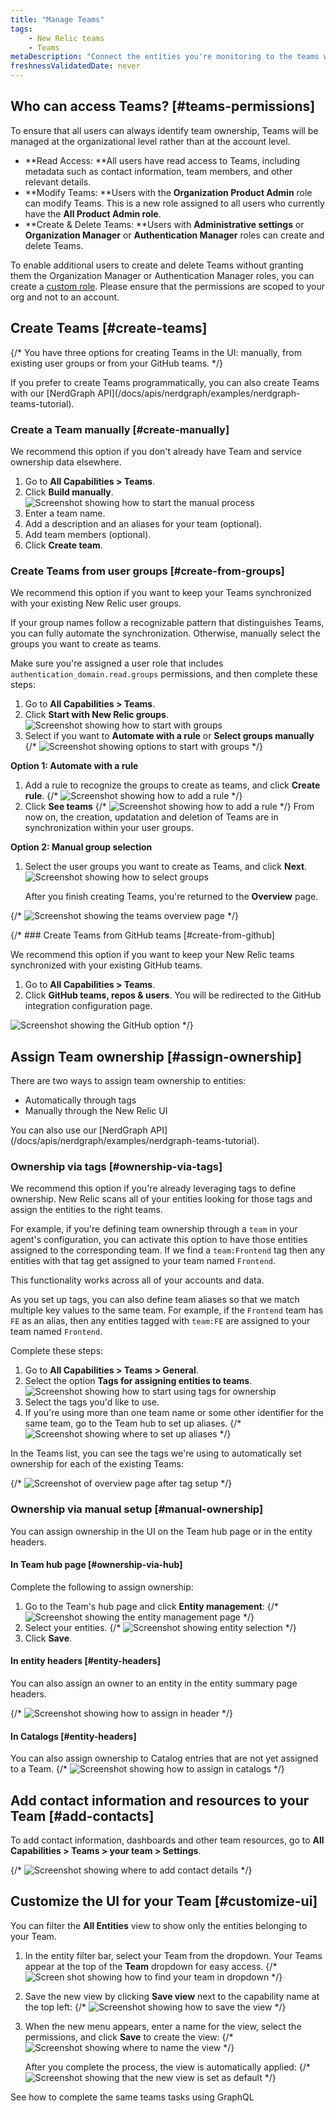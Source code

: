 ```yaml
---
title: "Manage Teams"
tags:
    - New Relic teams
    - Teams
metaDescription: "Connect the entities you're monitoring to the teams who own them"
freshnessValidatedDate: never
---
```



## Who can access Teams? [#teams-permissions]

To ensure that all users can always identify team ownership, Teams will be managed at the organizational level rather than at the account level.

* **Read Access: **All users have read access to Teams, including metadata such as contact information, team members, and other relevant details.
* **Modify Teams: **Users with the **Organization Product Admin** role can modify Teams. This is a new role assigned to all users who currently have the **All Product Admin role**.
* **Create & Delete Teams: **Users with **Administrative settings** or **Organization Manager** or **Authentication Manager** roles can create and delete Teams.

<Callout variant="tip" title="Tip">

To enable additional users to create and delete Teams without granting them the Organization Manager or Authentication Manager roles, you can create a [custom role](/docs/apis/nerdgraph/examples/nerdgraph-manage-groups/#create-role). Please ensure that the permissions are scoped to your org and not to an account.
</Callout>

## Create Teams [#create-teams]

{/* You have three options for creating Teams in the UI: manually, from existing user groups or from your GitHub teams.  */}

<Callout variant="tip">
  If you prefer to create Teams programmatically, you can also create Teams with our [NerdGraph API](/docs/apis/nerdgraph/examples/nerdgraph-teams-tutorial).
</Callout>

### Create a Team manually [#create-manually]

We recommend this option if you don't already have Team and service ownership data elsewhere.

1. Go to **All Capabilities > Teams**.
2. Click **Build manually**.
    <img
        title="Screenshot showing how to start the manual process"
        alt="Screenshot showing how to start the manual process"
        src="/images/teams_screenshot-crop_create-manually.webp"
    />
3. Enter a team name.
4. Add a description and an aliases for your team (optional).
5. Add team members (optional).
6. Click **Create team**.

### Create Teams from user groups [#create-from-groups]

We recommend this option if you want to keep your Teams synchronized with your existing New Relic user groups.

If your group names follow a recognizable pattern that distinguishes Teams, you can fully automate the synchronization. Otherwise, manually select the groups you want to create as teams.

Make sure you're assigned a user role that includes `authentication_domain.read.groups` permissions, and then complete these steps:


1. Go to **All Capabilities > Teams**.
2. Click **Start with New Relic groups**.
    <img
        title="Screenshot showing how to start with groups"
        alt="Screenshot showing how to start with groups"
        src="/images/teams_screenshot-crop_start-with-groups.webp"
    />
3. Select if you want to **Automate with a rule** or **Select groups manually**
  {/* <img
        title="Screenshot showing options to start with groups"
        alt="Screenshot showing options to start with groups"
        src="/images/teams_usergroups_selection.webp"
    /> */}

**Option 1: Automate with a rule**

1. Add a rule to recognize the groups to create as teams, and click **Create rule**.
    {/* <img
        title="Screenshot showing how to add a rule"
        alt="Screenshot showing how to add a rule"
        src="/images/teams_usergroups_createrule.webp"
    /> */}
2. Click **See teams**
     {/* <img
        title="Screenshot showing how to add a rule"
        alt="Screenshot showing how to add a rule"
        src="/images/teams_usergroups_createrule_seeteams.webp"
    /> */}
    From now on, the creation, updatation and deletion of Teams are in synchronization within your user groups. 

**Option 2: Manual group selection**
1. Select the user groups you want to create as Teams, and click **Next**.
    <img
        title="Screenshot showing how to select groups"
        alt="Screenshot showing how to select groups"
        src="/images/teams_usergroups_manual.webp"
    />

    After you finish creating Teams, you're returned to the **Overview** page.

{/* <img
    title="Screenshot showing the teams overview page"
    alt="Screenshot showing the teams overview page"
    src="/images/teams_screenshot-crop_teams-overview-page.webp"
/> */}

{/* ### Create Teams from GitHub teams [#create-from-github]

We recommend this option if you want to keep your New Relic teams synchronized with your existing GitHub teams.

1. Go to **All Capabilities > Teams**.
2. Click **GitHub teams, repos & users**. You will be redirected to the GitHub integration configuration page.

<img
    title="Screenshot showing the GitHub option"
    alt="Screenshot showing the GitHub option"
    src="/images/create_teams_github.webp"
/> */}

## Assign Team ownership [#assign-ownership]

There are two ways to assign team ownership to entities:

* Automatically through tags
* Manually through the New Relic UI

<Callout variant="tip">
  You can also use  our [NerdGraph API](/docs/apis/nerdgraph/examples/nerdgraph-teams-tutorial).
</Callout>

### Ownership via tags [#ownership-via-tags]

We recommend this option if you're already leveraging tags to define ownership. New Relic scans all of your entities looking for those tags and assign the entities to the right teams.

For example, if you're defining team ownership through a `team` in your agent's configuration, you can activate this option to have those entities assigned to the corresponding team. If we find a `team:Frontend` tag then any entities with that tag get assigned to your team named `Frontend`.

This functionality works across all of your accounts and data.

As you set up tags, you can also define team aliases so that we match multiple key values to the same team. For example, if the `Frontend` team has `FE` as an alias, then any entities tagged with `team:FE` are assigned to your team named `Frontend`.

Complete these steps:

1. Go to **All Capabilities > Teams > General**.
2. Select the option **Tags for assigning entities to teams**.
    <img
        title="Screenshot showing how to start using tags for ownership"
        alt="Screenshot showing how to start using tags for ownership"
        src="/images/teams_screenshot-crop_use-tags-for-ownership.webp"
    />
3. Select the tags you'd like to use.
4. If you're using more than one team name or some other identifier for the same team, go to the Team hub to set up aliases.
    {/* <img
        title="Screenshot showing where to set up aliases"
        alt="Screenshot showing where to set up aliases"
        src="/images/teams_screenshot-crop_set-up-aliases.webp"
    /> */}


In the Teams list, you can see the tags we're using to automatically set ownership for each of the existing Teams: 

{/* <img
    title="Screenshot of overview page after tag setup"
    alt="Screenshot of overview page after tag setup"
    src="/images/teams_screenshot-crop_overview-page-with-tags.webp"
/> */}

### Ownership via manual setup [#manual-ownership]

You can assign ownership in the UI on the Team hub page or in the entity headers.

#### In Team hub page [#ownership-via-hub]

Complete the following to assign ownership:

1. Go to the Team's hub page and click **Entity management**:
    {/* <img
        title="Screenshot showing the entity management page"
        alt="Screenshot showing the entity management page"
        src="/images/teams_screenshot-crop_entity-management.webp"
    /> */}
2. Select your entities.
    {/* <img
        title="Screenshot showing entity selection"
        alt="Screenshot showing entity selection"
        src="/images/teams_screenshot-crop_select-entities.webp"
    /> */}
3. Click **Save**.

#### In entity headers [#entity-headers]

You can also assign an owner to an entity in the entity summary page headers.

{/* <img
    title="Screenshot showing how to assign in header"
    alt="Screenshot showing how to assign in header"
    src="/images/teams_screenshot-crop_assign-in-header.webp"
/> */}
#### In Catalogs [#entity-headers]

You can also assign ownership to Catalog entries that are not yet assigned to a Team.
{/* <img
    title="Screenshot showing how to assign in catalogs"
    alt="Screenshot showing how to assign in catalogs"
    src="/images/catalogs_assign_team.webp"
/> */}

## Add contact information and resources to your Team [#add-contacts]

To add contact information, dashboards and other team resources, go to **All Capabilities > Teams > your team > Settings**.

{/* <img
    title="Screenshot showing where to add contact details"
    alt="Screenshot showing where to add contact details"
    src="/images/teams_screenshot-crop_add-contact-info.webp"
/> */}

## Customize the UI for your Team [#customize-ui]

You can filter the **All Entities** view to show only the entities belonging to your Team. 

1. In the entity filter bar, select your Team from the dropdown. Your Teams appear at the top of the **Team** dropdown for easy access.
    {/* <img
        title="Screen shot showing how to find your team in dropdown"
        alt="Screen shot showing how to find your team in dropdown"
        src="/images/teams_screenshot-crop_select-team-dropdown.webp"
    /> */}
2. Save the new view by clicking **Save view** next to the capability name at the top left:
    {/* <img
        title="Screenshot showing how to save the view"
        alt="Screenshot showing how to save the view"
        src="/images/teams_screenshot-crop_save-view.webp"
    /> */}
3. When the  new menu appears, enter a name for the view, select the permissions, and click **Save** to create the view:
    {/* <img
        title="Screenshot showing where to name the view"
        alt="Screenshot showing where to name the view"
        src="/images/teams_screenshot-crop_name-the-view.webp"
    /> */}

    After you complete the process, the view is automatically applied:
    {/* <img
        title="Screenshot showing that the new view is set as default"
        alt="Screenshot showing that the new view is set as default"
        src="/images/teams_screenshot-crop_new-default-view.webp"
    /> */}

   

<DocTiles>
  <DocTile title='NerdGraph API' path="/docs/apis/nerdgraph/examples/nerdgraph-teams-tutorial">See how to complete the same teams tasks using GraphQL</DocTile>
</DocTiles>